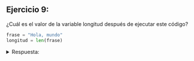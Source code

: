## Ejercicio 9:

¿Cuál es el valor de la variable longitud después de ejecutar este código?

```python
frase = "Hola, mundo"
longitud = len(frase)
```
<details>
<summary>Respuesta:</summary>
El valor de la variable `longitud` será 11, ya que la función `len()` retorna la cantidad de caracteres en la cadena.
</details>